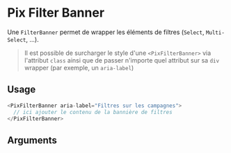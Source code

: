 
<Meta
  title='Form/Filter banner'
  component='PixFilterBanner'
  decorators={[centered]}
  argTypes={stories.argTypes}
/>

# Pix Filter Banner

Une `FilterBanner` permet de wrapper les éléments de filtres (`Select`, `Multi-Select`, ...).

> Il est possible de surcharger le style d'une `<PixFilterBanner>` via l'attribut `class` ainsi que de passer n'importe quel attribut sur sa `div` wrapper (par exemple, un `aria-label`)

<Canvas>
  <Story name="Filter banner" story={stories.filterBanner} height="60px" />
</Canvas>

## Usage

```js
<PixFilterBanner aria-label="Filtres sur les campagnes">
  // ici ajouter le contenu de la bannière de filtres
</PixFilterBanner>
```

## Arguments

<ArgsTable story="Filter banner" />
